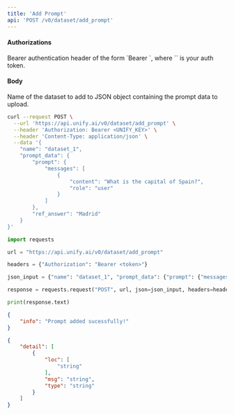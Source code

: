 ```yaml
---
title: 'Add Prompt'
api: 'POST /v0/dataset/add_prompt'
---
```



#### Authorizations

<ParamField header="Authorization" type="string" required="true">
  Bearer authentication header of the form `Bearer <token>`, where `<token>` is your auth token.
</ParamField>

#### Body

<ParamField body="name" type="string" required="true">
Name of the dataset to add to
</ParamField>

<ParamField body="prompt_data" type="object" required="true">
JSON object containing the prompt data to upload.
</ParamField>

<RequestExample>

```bash cURL
curl --request POST \
  --url 'https://api.unify.ai/v0/dataset/add_prompt' \
  --header 'Authorization: Bearer <UNIFY_KEY>' \
  --header 'Content-Type: application/json' \
  --data '{
    "name": "dataset_1",
    "prompt_data": {
        "prompt": {
            "messages": [
                {
                    "content": "What is the capital of Spain?",
                    "role": "user"
                }
            ]
        },
        "ref_answer": "Madrid"
    }
}'
```

```python Python
import requests

url = "https://api.unify.ai/v0/dataset/add_prompt"

headers = {"Authorization": "Bearer <token>"}

json_input = {"name": "dataset_1", "prompt_data": {"prompt": {"messages": [{"content": "What is the capital of Spain?", "role": "user"}]}, "ref_answer": "Madrid"}}

response = requests.request("POST", url, json=json_input, headers=headers)

print(response.text)
```

</RequestExample>
<ResponseExample>

```json 200
{
    "info": "Prompt added sucessfully!"
}
```

```json 422
{
    "detail": [
        {
            "loc": [
                "string"
            ],
            "msg": "string",
            "type": "string"
        }
    ]
}
```

</ResponseExample>
